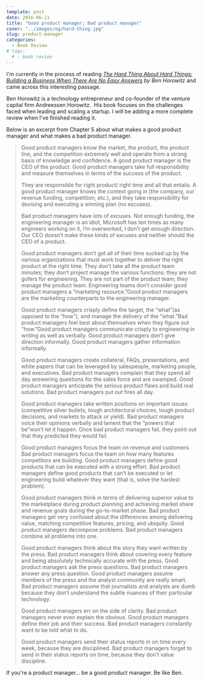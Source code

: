 ```yaml
---
template: post
date: 2016-06-21
title: "Good product manager; Bad product manager"
cover: "../images/og/hard-thing.jpg"
slug: product-manager
categories:
  - Book Review
# tags:
  # - book review
---
```


I'm currently in the process of reading <em><a href="http://amzn.to/28QwPL8" target="_blank" title="Get it on Amazon">The Hard Thing About Hard Things: Building a Business When There Are No Easy Answers</a> by Ben Horowitz</em> and came across this interesting passage.

Ben Horowitz is a technology entrepreneur and co-founder of the venture capital firm Andreessen Horowitz.  His book focuses on the challenges faced when leading and scaling a startup. I will be adding a more complete review when I've finished reading it.

Below is an excerpt from Chapter 5 about what makes a good product manager and what makes a bad product manager.

<blockquote>
  <p>
    Good product managers know the market, the product, the product line, and the competition extremely well and operate from a strong basis of knowledge and confidence. A good product manager is the CEO of the product. Good product managers take full responsibility and measure themselves in terms of the success of the product.
  </p>
  <p>
    They are responsible for right product/ right time and all that entails. A good product manager knows the context going in (the company, our revenue funding, competition, etc.), and they take responsibility for devising and executing a winning plan (no excuses).
  </p>
  <p>
    Bad product managers have lots of excuses. Not enough funding, the engineering manager is an idiot, Microsoft has ten times as many engineers working on it, I’m overworked, I don’t get enough direction. Our CEO doesn’t make these kinds of excuses and neither should the CEO of a product.
  </p>
  <p>
    Good product managers don’t get all of their time sucked up by the various organizations that must work together to deliver the right product at the right time. They don’t take all the product team minutes; they don’t project manage the various functions; they are not gofers for engineering. They are not part of the product team; they manage the product team. Engineering teams don’t consider good product managers a “marketing resource.”Good product managers are the marketing counterparts to the engineering manager.
  </p>
  <p>
    Good product managers crisply define the target, the “what”(as opposed to the “how”), and manage the delivery of the “what.”Bad product managers feel best about themselves when they figure out “how.”Good product managers communicate crisply to engineering in writing as well as verbally. Good product managers don’t give direction informally. Good product managers gather information informally.
  </p>
  <p>
    Good product managers create collateral, FAQs, presentations, and white papers that can be leveraged by salespeople, marketing people, and executives. Bad product managers complain that they spend all day answering questions for the sales force and are swamped. Good product managers anticipate the serious product flaws and build real solutions. Bad product managers put out fires all day.
  </p>
  <p>
    Good product managers take written positions on important issues (competitive silver bullets, tough architectural choices, tough product decisions, and markets to attack or yield). Bad product managers voice their opinions verbally and lament that the “powers that be”won’t let it happen. Once bad product managers fail, they point out that they predicted they would fail.
  </p>
  <p>
    Good product managers focus the team on revenue and customers. Bad product managers focus the team on how many features competitors are building. Good product managers define good products that can be executed with a strong effort. Bad product managers define good products that can’t be executed or let engineering build whatever they want (that is, solve the hardest problem).
  </p>
  <p>
    Good product managers think in terms of delivering superior value to the marketplace during product planning and achieving market share and revenue goals during the go-to-market phase. Bad product managers get very confused about the differences among delivering value, matching competitive features, pricing, and ubiquity. Good product managers decompose problems. Bad product managers combine all problems into one.
  </p>
  <p>
    Good product managers think about the story they want written by the press. Bad product managers think about covering every feature and being absolutely technically accurate with the press. Good product managers ask the press questions. Bad product managers answer any press question. Good product managers assume members of the press and the analyst community are really smart. Bad product managers assume that journalists and analysts are dumb because they don’t understand the subtle nuances of their particular technology.
  </p>
  <p>
    Good product managers err on the side of clarity. Bad product managers never even explain the obvious. Good product managers define their job and their success. Bad product managers constantly want to be told what to do.
  </p>
  <p>
    Good product managers send their status reports in on time every week, because they are disciplined. Bad product managers forget to send in their status reports on time, because they don’t value discipline.
  </p>
</blockquote>

If you're a product manager... be a good product manager. Be like Ben.
